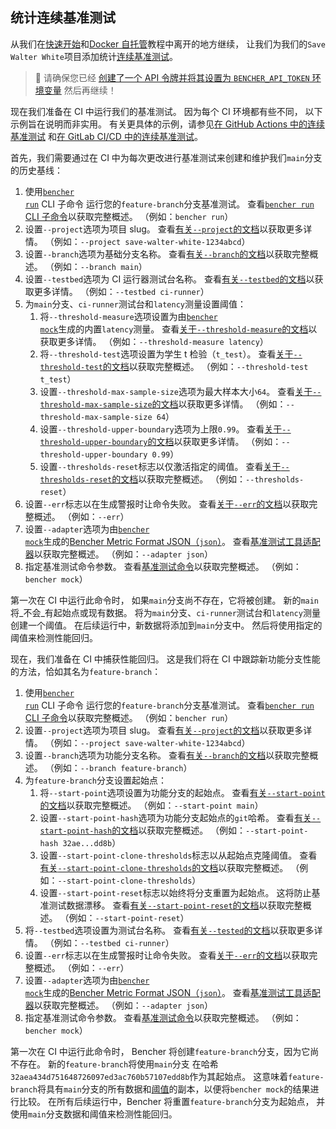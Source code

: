 
## 统计连续基准测试

从我们在[快速开始][quick start]和[Docker 自托管][docker self-hosted]教程中离开的地方继续，
让我们为我们的`Save Walter White`项目添加统计[连续基准测试][continuous benchmarking]。

> 🐰 请确保您已经
> [创建了一个 API 令牌并将其设置为 `BENCHER_API_TOKEN` 环境变量][create an api token]
> 然后再继续！

[quick start]: /zh/docs/tutorial/quick-start/
[docker self-hosted]: /zh/docs/tutorial/docker/
[continuous benchmarking]: /zh/docs/explanation/continuous-benchmarking/
[create an api token]: /zh/docs/tutorial/quick-start/#create-an-api-token

现在我们准备在 CI 中运行我们的基准测试。
因为每个 CI 环境都有些不同，
以下示例旨在说明而非实用。
有关更具体的示例，请参见[在 GitHub Actions 中的连续基准测试][github actions]
和[在 GitLab CI/CD 中的连续基准测试][gitlab ci/cd]。

[github actions]: /zh/docs/how-to/github-actions/
[gitlab ci/cd]: /zh/docs/how-to/gitlab-ci-cd/

首先，我们需要通过在 CI 中为每次更改进行基准测试来创建和维护我们`main`分支的历史基线：

<RunMainStatistical />

1. 使用<code><a href="/zh/docs/explanation/bencher-run/">bencher run</a></code> CLI 子命令
   运行您的`feature-branch`分支基准测试。
   查看[`bencher run` CLI 子命令][bencher run]以获取完整概述。
   （例如：`bencher run`）
2. 设置`--project`选项为项目 slug。
   查看[有关`--project`的文档][project option]以获取更多详情。
   （例如：`--project save-walter-white-1234abcd`）
3. 设置`--branch`选项为基础分支名称。
   查看[有关`--branch`的文档][branch option]以获取完整概述。
   （例如：`--branch main`）
4. 设置`--testbed`选项为 CI 运行器测试台名称。
   查看[有关`--testbed`的文档][testbed option]以获取更多详情。
   （例如：`--testbed ci-runner`）
5. 为`main`分支、`ci-runner`测试台和`latency`测量设置阈值：
   1. 将`--threshold-measure`选项设置为由<code><a href="/zh/docs/reference/bencher-metric-format/#bencher-mock">bencher mock</a></code>生成的内置`latency`测量。
   查看[关于`--threshold-measure`的文档][threshold measure option]以获取更多详情。
   （例如：`--threshold-measure latency`）
   2. 将`--threshold-test`选项设置为学生 t 检验（`t_test`）。
   查看[关于`--threshold-test`的文档][threshold test option]以获取完整概述。
   （例如：`--threshold-test t_test`）
   3. 设置`--threshold-max-sample-size`选项为最大样本大小`64`。
   查看[关于`--threshold-max-sample-size`的文档][threshold max sample size]以获取更多详情。
   （例如：`--threshold-max-sample-size 64`）
   4. 设置`--threshold-upper-boundary`选项为上限`0.99`。
   查看[关于`--threshold-upper-boundary`的文档][threshold upper boundary]以获取更多详情。
   （例如：`--threshold-upper-boundary 0.99`）
   5. 设置`--thresholds-reset`标志以仅激活指定的阈值。
   查看[关于`--thresholds-reset`的文档][thresholds reset]以获取完整概述。
   （例如：`--thresholds-reset`）
6. 设置`--err`标志以在生成警报时让命令失败。
   查看[关于`--err`的文档][alert err]以获取完整概述。
   （例如：`--err`）
7. 设置`--adapter`选项为由<code><a href="/zh/docs/reference/bencher-metric-format/#bencher-mock">bencher mock</a></code>生成的[Bencher Metric Format JSON（`json`）][bmf]。
   查看[基准测试工具适配器][adapter json]以获取完整概述。
   （例如：`--adapter json`）
8. 指定基准测试命令参数。
   查看[基准测试命令][command argument]以获取完整概述。
   （例如：`bencher mock`）

第一次在 CI 中运行此命令时，
如果`main`分支尚不存在，它将被创建。
新的`main`将_不会_有起始点或现有数据。
将为`main`分支、`ci-runner`测试台和`latency`测量创建一个阈值。
在后续运行中，新数据将添加到`main`分支中。
然后将使用指定的阈值来检测性能回归。

[bencher run]: /zh/docs/explanation/bencher-run/
[project option]: /zh/docs/explanation/bencher-run/#--project-project
[branch option]: /zh/docs/explanation/branch-selection/#--branch-branch
[testbed option]: /zh/docs/explanation/bencher-run/#--testbed-testbed
[threshold measure option]: /zh/docs/explanation/thresholds/#--threshold-measure-measure
[threshold test option]: /zh/docs/explanation/thresholds/#--threshold-test-test
[threshold max sample size]: /zh/docs/explanation/thresholds/#--threshold-max-sample-size-size
[threshold upper boundary]: /zh/docs/explanation/thresholds/#--threshold-upper-boundary-boundary
[thresholds reset]: /zh/docs/explanation/thresholds/#--thresholds-reset
[alert err]: /zh/docs/explanation/thresholds/#--err
[bmf]: /zh/docs/reference/bencher-metric-format/
[adapter json]: /zh/docs/explanation/adapters/#-json
[command argument]: /zh/docs/explanation/bencher-run/#benchmark-command

现在，我们准备在 CI 中捕获性能回归。
这是我们将在 CI 中跟踪新功能分支性能的方法，恰如其名为`feature-branch`：

<RunFeatureStatistical />

1. 使用<code><a href="/zh/docs/explanation/bencher-run/">bencher run</a></code> CLI 子命令
   运行您的`feature-branch`分支基准测试。
   查看[`bencher run` CLI 子命令][bencher run]以获取完整概述。
   （例如：`bencher run`）
2. 设置`--project`选项为项目 slug。
   查看[有关`--project`的文档][project option]以获取更多详情。
   （例如：`--project save-walter-white-1234abcd`）
3. 设置`--branch`选项为功能分支名称。
   查看[有关`--branch`的文档][branch option]以获取完整概述。
   （例如：`--branch feature-branch`）
4. 为`feature-branch`分支设置起始点：
   1. 将`--start-point`选项设置为功能分支的起始点。
   查看[有关`--start-point`的文档][start point]以获取完整概述。
   （例如：`--start-point main`）
   2. 设置`--start-point-hash`选项为功能分支起始点的`git`哈希。
   查看[有关`--start-point-hash`的文档][start point hash]以获取完整概述。
   （例如：`--start-point-hash 32ae...dd8b`）
   3. 设置`--start-point-clone-thresholds`标志以从起始点克隆阈值。
   查看[有关`--start-point-clone-thresholds`的文档][start point clone thresholds]以获取完整概述。
   （例如：`--start-point-clone-thresholds`）
   4. 设置`--start-point-reset`标志以始终将分支重置为起始点。
   这将防止基准测试数据漂移。
   查看[有关`--start-point-reset`的文档][start point reset]以获取完整概述。
   （例如：`--start-point-reset`）
5. 将`--testbed`选项设置为测试台名称。
   查看[有关`--tested`的文档][testbed option]以获取更多详情。
   （例如：`--testbed ci-runner`）
6. 设置`--err`标志以在生成警报时让命令失败。
   查看[关于`--err`的文档][alert err]以获取完整概述。
   （例如：`--err`）
7. 设置`--adapter`选项为由<code><a href="/zh/docs/reference/bencher-metric-format/#bencher-mock">bencher mock</a></code>生成的[Bencher Metric Format JSON（`json`）][bmf]。
   查看[基准测试工具适配器][adapter json]以获取完整概述。
   （例如：`--adapter json`）
8. 指定基准测试命令参数。
   查看[基准测试命令][command argument]以获取完整概述。
   （例如：`bencher mock`）

第一次在 CI 中运行此命令时，
Bencher 将创建`feature-branch`分支，因为它尚不存在。
新的`feature-branch`将使用`main`分支
在哈希`32aea434d751648726097ed3ac760b57107edd8b`作为其起始点。
这意味着`feature-branch`将具有`main`分支的所有数据和[阈值][thresholds]的副本，以便将`bencher mock`的结果进行比较。
在所有后续运行中，Bencher 将重置`feature-branch`分支为起始点，
并使用`main`分支数据和阈值来检测性能回归。

[start point]: /zh/docs/explanation/branch-selection/#--start-point-branch
[start point hash]: /zh/docs/explanation/branch-selection/#--start-point-hash-hash
[start point clone thresholds]: /zh/docs/explanation/branch-selection/#--start-point-clone-thresholds
[start point reset]: /zh/docs/explanation/branch-selection/#--start-point-reset
[thresholds]: /zh/docs/explanation/thresholds/